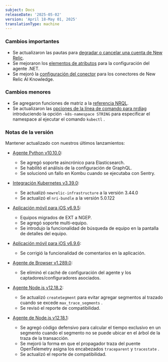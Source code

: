 ```yaml
---
subject: Docs
releaseDate: '2025-05-02'
version: 'April 18-May 01, 2025'
translationType: machine
---
```


### Cambios importantes

* Se actualizaron las pautas para [degradar o cancelar una cuenta de New Relic](/docs/accounts/accounts-billing/account-setup/downgradecancel-account/#preparation-org-delete).
* Se mejoraron los [elementos de atributos](/docs/apm/agents/net-agent/configuration/net-agent-configuration/#agent-attributes) para la configuración del agente .NET.
* Se mejoró la [configuración del conector](/docs/agentic-ai/knowledge-integration/knowledge-connector/) para los conectores de New Relic AI Knowledge.

### Cambios menores

* Se agregaron funciones de matriz a la [referencia NRQL](/docs/nrql/nrql-syntax-clauses-functions/).
* Se actualizaron las [opciones de la línea de comando para nrdiag](/docs/new-relic-solutions/solve-common-issues/diagnostics-cli-nrdiag/pass-command-line-options-nrdiag/) introduciendo la opción `-k8s-namespace STRING` para especificar el namespace al ejecutar el comando `kubectl` .

### Notas de la versión

Mantener actualizado con nuestros últimos lanzamientos:

* [Agente Python v10.10.0](/docs/release-notes/agent-release-notes/python-release-notes/python-agent-101000):

  * Se agregó soporte asincrónico para Elasticsearch.
  * Se habilitó el análisis de la configuración de GraphQL.
  * Se solucionó un fallo en Kombu cuando se ejecutaba con Sentry.

* [Integración Kubernetes v3.39.0](/docs/release-notes/infrastructure-release-notes/kubernetes-integration-release-notes/kubernetes-integration-3-39-0):

  * Se actualizó `newrelic-infrastructure` a la versión 3.44.0
  * Se actualizó el `nri-bundle` a la versión 5.0.122

* [Aplicación móvil para iOS v6.9.5](/docs/release-notes/mobile-apps-release-notes/new-relic-ios-release-notes/new-relic-ios-6095):

  * Equipos migrados de EXT a NGEP.
  * Se agregó soporte multi-equipo.
  * Se introdujo la funcionalidad de búsqueda de equipo en la pantalla de detalles del equipo.

* [Aplicación móvil para iOS v6.9.6](/docs/release-notes/mobile-apps-release-notes/new-relic-ios-release-notes/new-relic-ios-6096):

  * Se corrigió la funcionalidad de comentarios en la aplicación.

* [Agente de Browser v1.289.0](/docs/release-notes/new-relic-browser-release-notes/browser-agent-release-notes/browser-agent-v1.289.0/#remove-agent-config-cache-and-getterssetters):

  * Se eliminó el caché de configuración del agente y los captadores/configuradores asociados.

* [Agente Node.js v12.18.2](/docs/release-notes/agent-release-notes/nodejs-release-notes/node-agent-12-18-2):

  * Se actualizó `createSegment` para evitar agregar segmentos al trazado cuando se excede `max_trace_segments` .
  * Se revisó el reporte de compatibilidad.

* [Agente de Node.js v12.18.1](/docs/release-notes/agent-release-notes/nodejs-release-notes/node-agent-12-18-1):

  * Se agregó código defensivo para calcular el tiempo exclusivo en un segmento cuando el segmento no se puede ubicar en el árbol de la traza de la transacción.
  * Se mejoró la forma en que el propagador traza del puente OpenTelemetry asigna los encabezados `traceparent` y `tracestate` .
  * Se actualizó el reporte de compatibilidad.